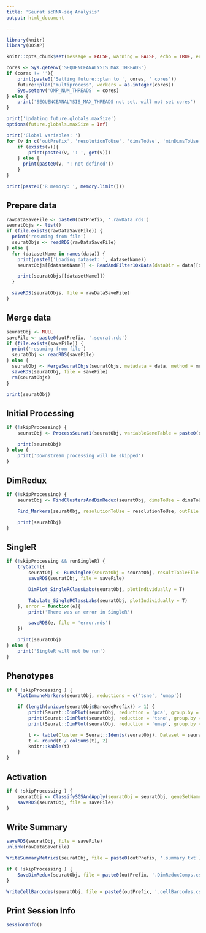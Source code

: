 ```yaml
---
title: 'Seurat scRNA-seq Analysis'
output: html_document

---
```


```r

library(knitr)
library(OOSAP)

knitr::opts_chunk$set(message = FALSE, warning = FALSE, echo = TRUE, error = FALSE)

cores <- Sys.getenv('SEQUENCEANALYSIS_MAX_THREADS')
if (cores != ''){
    print(paste0('Setting future::plan to ', cores, ' cores'))
    future::plan("multiprocess", workers = as.integer(cores))
    Sys.setenv('OMP_NUM_THREADS' = cores)
} else {
    print('SEQUENCEANALYSIS_MAX_THREADS not set, will not set cores')
}

print('Updating future.globals.maxSize')
options(future.globals.maxSize = Inf)

print('Global variables: ')
for (v in c('outPrefix', 'resolutionToUse', 'dimsToUse', 'minDimsToUse', 'doCellFilter', 'doCellCycle', 'useSCTransform', 'runSingleR', 'mergeMethod', 'skipProcessing', 'gtfFile')){
    if (exists(v)){
        print(paste0(v, ': ', get(v)))
    } else {
      print(paste0(v, ': not defined'))
    }
}

print(paste0('R memory: ', memory.limit()))

```

## Prepare data

```r

rawDataSaveFile <- paste0(outPrefix, '.rawData.rds')
seuratObjs <- list()
if (file.exists(rawDataSaveFile)) {
  print('resuming from file')
  seuratObjs <- readRDS(rawDataSaveFile)
} else {
  for (datasetName in names(data)) {
    print(paste0('Loading dataset: ', datasetName))
    seuratObjs[[datasetName]] <- ReadAndFilter10xData(dataDir = data[[datasetName]], datasetName = datasetName, gtfFile = gtfFile)

    print(seuratObjs[[datasetName]])
  }

  saveRDS(seuratObjs, file = rawDataSaveFile)
}

```

## Merge data

```r

seuratObj <- NULL
saveFile <- paste0(outPrefix, '.seurat.rds')
if (file.exists(saveFile)) {
  print('resuming from file')
  seuratObj <- readRDS(saveFile)
} else {
  seuratObj <- MergeSeuratObjs(seuratObjs, metadata = data, method = mergeMethod)
  saveRDS(seuratObj, file = saveFile)
  rm(seuratObjs)
}

print(seuratObj)

```

## Initial Processing

```r

if (!skipProcessing) {
    seuratObj <- ProcessSeurat1(seuratObj, variableGeneTable = paste0(outPrefix, '.variableGenes.txt'), doCellFilter = doCellFilter, doCellCycle = doCellCycle, useSCTransform = useSCTransform, saveFile = saveFile)

    print(seuratObj)
} else {
    print('Downstream processing will be skipped')
}

```

## DimRedux

```r

if (!skipProcessing) {
    seuratObj <- FindClustersAndDimRedux(seuratObj, dimsToUse = dimsToUse, minDimsToUse = minDimsToUse, saveFile = saveFile)

    Find_Markers(seuratObj, resolutionToUse = resolutionToUse, outFile = paste0(outPrefix, '.markers.txt'), saveFileMarkers = paste0(outPrefix, '.markers.rds'))

    print(seuratObj)
}

```

## SingleR

```r

if (!skipProcessing && runSingleR) {
    tryCatch({
        seuratObj <- RunSingleR(seuratObj = seuratObj, resultTableFile = paste0(outPrefix, '.singleR.txt'))
        saveRDS(seuratObj, file = saveFile)

        DimPlot_SingleRClassLabs(seuratObj, plotIndividually = T)

        Tabulate_SingleRClassLabs(seuratObj, plotIndividually = T)
    }, error = function(e){
        print('There was an error in SingleR')

        saveRDS(e, file = 'error.rds')
    })

    print(seuratObj)
} else {
    print('SingleR will not be run')
}

```

## Phenotypes

```r

if ( !skipProcessing ) {
    PlotImmuneMarkers(seuratObj, reductions = c('tsne', 'umap'))

    if (length(unique(seuratObj$BarcodePrefix)) > 1) {
        print(Seurat::DimPlot(seuratObj, reduction = 'pca', group.by = 'BarcodePrefix', label = T))
        print(Seurat::DimPlot(seuratObj, reduction = 'tsne', group.by = 'BarcodePrefix', label = T))
        print(Seurat::DimPlot(seuratObj, reduction = 'umap', group.by = 'BarcodePrefix', label = T))

        t <- table(Cluster = Seurat::Idents(seuratObj), Dataset = seuratObj$BarcodePrefix)
        t <- round(t / colSums(t), 2)
        knitr::kable(t)
    }
}

```

## Activation

```r

if ( !skipProcessing ) {
    seuratObj <- ClassifySGSAndApply(seuratObj = seuratObj, geneSetName = 'HighlyActivated', geneList = OOSAP::Phenotyping_GeneList()$HighlyActivated, positivityThreshold = 0.5, saveFilePath = paste0(outPrefix, '.ha.txt'))
    saveRDS(seuratObj, file = saveFile)
}

```

## Write Summary

```r

saveRDS(seuratObj, file = saveFile)
unlink(rawDataSaveFile)

WriteSummaryMetrics(seuratObj, file = paste0(outPrefix, '.summary.txt'))

if ( !skipProcessing ) {
    SaveDimRedux(seuratObj, file = paste0(outPrefix, '.DimReduxComps.csv'))
}

WriteCellBarcodes(seuratObj, file = paste0(outPrefix, '.cellBarcodes.csv'))

```

## Print Session Info

```r

sessionInfo()

```

